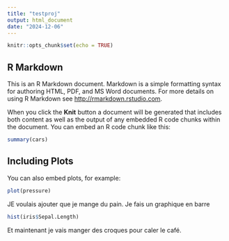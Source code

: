 ```yaml
---
title: "testproj"
output: html_document
date: "2024-12-06"
---
```


```r
knitr::opts_chunk$set(echo = TRUE)
```

## R Markdown

This is an R Markdown document. Markdown is a simple formatting syntax for authoring HTML, PDF, and MS Word documents. For more details on using R Markdown see <http://rmarkdown.rstudio.com>.

When you click the **Knit** button a document will be generated that includes both content as well as the output of any embedded R code chunks within the document. You can embed an R code chunk like this:

```r
summary(cars)
```

## Including Plots

You can also embed plots, for example:

```r
plot(pressure)
```
JE voulais ajouter que je mange du pain.
Je fais un graphique en barre
```r
hist(iris$Sepal.Length)
```
Et maintenant je vais manger des croques pour caler le café.

